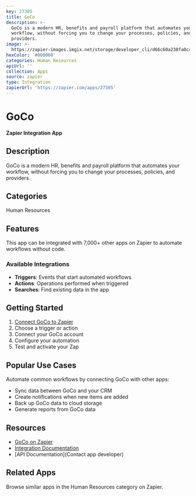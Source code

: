 ```yaml
---
key: 27305
title: GoCo
description: >-
  GoCo is a modern HR, benefits and payroll platform that automates your
  workflow, without forcing you to change your processes, policies, and
  providers.
image: >-
  https://zapier-images.imgix.net/storage/developer_cli/d66c60a238fa0c484c2e57b21bcb8a01.png?auto=format%2Ccompress&ixlib=python-3.0.0&q=50
hexColor: '#000000'
categories: Human Resources
apiUrl: ''
collection: Apps
source: zapier
type: Integration
zapierUrl: 'https://zapier.com/apps/27305'
---
```

# GoCo

**Zapier Integration App**

## Description

GoCo is a modern HR, benefits and payroll platform that automates your workflow, without forcing you to change your processes, policies, and providers.

## Categories

Human Resources

## Features

This app can be integrated with 7,000+ other apps on Zapier to automate workflows without code.

### Available Integrations

- **Triggers**: Events that start automated workflows
- **Actions**: Operations performed when triggered
- **Searches**: Find existing data in the app

## Getting Started

1. [Connect GoCo to Zapier](https://zapier.com/apps/27305)
2. Choose a trigger or action
3. Connect your GoCo account
4. Configure your automation
5. Test and activate your Zap

## Popular Use Cases

Automate common workflows by connecting GoCo with other apps:

- Sync data between GoCo and your CRM
- Create notifications when new items are added
- Back up GoCo data to cloud storage
- Generate reports from GoCo data

## Resources

- [GoCo on Zapier](https://zapier.com/apps/27305)
- [Integration Documentation](https://zapier.com/apps/27305/integrations)
- [API Documentation](Contact app developer)

## Related Apps

Browse similar apps in the Human Resources category on Zapier.
